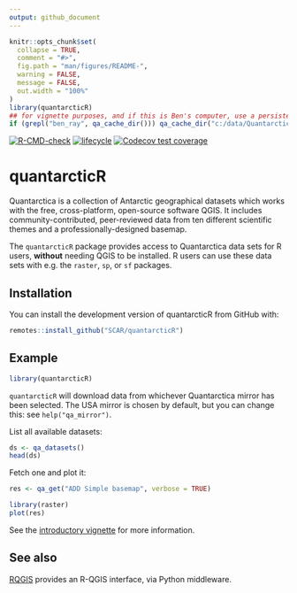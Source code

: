 ```yaml
---
output: github_document
---
```


<!-- README.md is generated from README.Rmd. Please edit that file -->

```r
knitr::opts_chunk$set(
  collapse = TRUE,
  comment = "#>",
  fig.path = "man/figures/README-",
  warning = FALSE,
  message = FALSE,
  out.width = "100%"
)
library(quantarcticR)
## for vignette purposes, and if this is Ben's computer, use a persistent cache_dir
if (grepl("ben_ray", qa_cache_dir())) qa_cache_dir("c:/data/Quantarctica3")
```

<!-- badges: start -->
[![R-CMD-check](https://github.com/SCAR/quantarcticR/workflows/R-CMD-check/badge.svg)](https://github.com/SCAR/quantarcticR/actions)
[![lifecycle](https://img.shields.io/badge/lifecycle-maturing-blue.svg)](https://www.tidyverse.org/lifecycle/#maturing)
[![Codecov test coverage](https://codecov.io/gh/SCAR/quantarcticR/branch/master/graph/badge.svg)](https://codecov.io/gh/SCAR/quantarcticR?branch=master)
<!-- badges: end -->

# quantarcticR

Quantarctica is a collection of Antarctic geographical datasets which works with the free, cross-platform, open-source software QGIS. It includes community-contributed, peer-reviewed data from ten different scientific themes and a professionally-designed basemap.

The `quantarcticR` package provides access to Quantarctica data sets for R users, **without** needing QGIS to be installed. R users can use these data sets with e.g. the `raster`, `sp`, or `sf` packages.

## Installation

You can install the development version of quantarcticR from GitHub with:

```r
remotes::install_github("SCAR/quantarcticR")
```

## Example
```r
library(quantarcticR)
```

`quantarcticR` will download data from whichever Quantarctica mirror has been selected. The USA mirror is chosen by default, but you can change this: see `help("qa_mirror")`.

List all available datasets:

```r
ds <- qa_datasets()
head(ds)
```

Fetch one and plot it:

```r
res <- qa_get("ADD Simple basemap", verbose = TRUE)

library(raster)
plot(res)
```

See the [introductory vignette](https://scar.github.io/quantarcticR/articles/intro.html) for more information.

## See also

[RQGIS](https://cran.r-project.org/package=RQGIS) provides an R-QGIS interface, via Python middleware.
